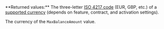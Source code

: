 <ResponseField name="MaxBalanceCurrency" type="string" >    
**Returned values:** The three-letter <a href="/api-reference/overview/data-formats" target="_blank">ISO 4217 code</a> (EUR, GBP, etc.) of a <a href="/guides/currencies" target="_blank">supported currency</a> (depends on feature, contract, and activation settings).

The currency of the `MaxBalanceAmount` value. 
</ResponseField>